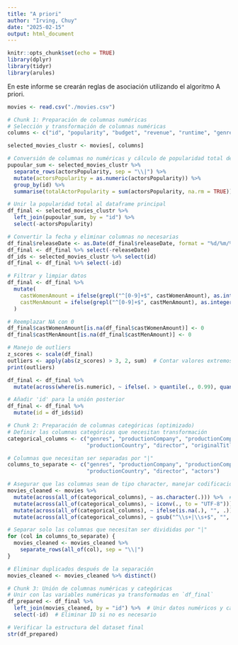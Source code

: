 ```yaml
---
title: "A priori"
author: "Irving, Chuy"
date: "2025-02-15"
output: html_document
---
```


```r
knitr::opts_chunk$set(echo = TRUE)
library(dplyr)
library(tidyr)
library(arules)
```

En este informe se crearán reglas de asociación utilizando el algoritmo A priori.

```r
movies <- read.csv("./movies.csv")
```

```r
# Chunk 1: Preparación de columnas numéricas
# Selección y transformación de columnas numéricas
columns <- c("id", "popularity", "budget", "revenue", "runtime", "genresAmount", "productionCountriesAmount", "releaseDate", "voteCount", "voteAvg", "actorsPopularity", "actorsAmount", "castWomenAmount", "castMenAmount")

selected_movies_clustr <- movies[, columns]

# Conversión de columnas no numéricas y cálculo de popularidad total de actores
pupoular_sum <- selected_movies_clustr %>%
  separate_rows(actorsPopularity, sep = "\\|") %>%
  mutate(actorsPopularity = as.numeric(actorsPopularity)) %>%
  group_by(id) %>%
  summarise(totalActorPopularity = sum(actorsPopularity, na.rm = TRUE))

# Unir la popularidad total al dataframe principal
df_final <- selected_movies_clustr %>%
  left_join(pupoular_sum, by = "id") %>%
  select(-actorsPopularity)

# Convertir la fecha y eliminar columnas no necesarias
df_final$releaseDate <- as.Date(df_final$releaseDate, format = "%d/%m/%Y")
df_final <- df_final %>% select(-releaseDate)
df_ids <- selected_movies_clustr %>% select(id)
df_final <- df_final %>% select(-id)

# Filtrar y limpiar datos
df_final <- df_final %>%
  mutate(
    castWomenAmount = ifelse(grepl("^[0-9]+$", castWomenAmount), as.integer(castWomenAmount), NA),
    castMenAmount = ifelse(grepl("^[0-9]+$", castMenAmount), as.integer(castMenAmount), NA)
  )

# Reemplazar NA con 0
df_final$castWomenAmount[is.na(df_final$castWomenAmount)] <- 0
df_final$castMenAmount[is.na(df_final$castMenAmount)] <- 0

# Manejo de outliers
z_scores <- scale(df_final)
outliers <- apply(abs(z_scores) > 3, 2, sum)  # Contar valores extremos
print(outliers)

df_final <- df_final %>%
  mutate(across(where(is.numeric), ~ ifelse(. > quantile(., 0.99), quantile(., 0.99), .)))

# Añadir 'id' para la unión posterior
df_final <- df_final %>%
  mutate(id = df_ids$id)
```

```r
# Chunk 2: Preparación de columnas categóricas (optimizado)
# Definir las columnas categóricas que necesitan transformación
categorical_columns <- c("genres", "productionCompany", "productionCompanyCountry",
                         "productionCountry", "director", "originalTitle", "actors", "originalLanguage")

# Columnas que necesitan ser separadas por "|"
columns_to_separate <- c("genres", "productionCompany", "productionCompanyCountry",
                         "productionCountry", "director", "actors")

# Asegurar que las columnas sean de tipo character, manejar codificación UTF-8 y reemplazar NA por ""
movies_cleaned <- movies %>%
  mutate(across(all_of(categorical_columns), ~ as.character(.))) %>%  # Convertir a character
  mutate(across(all_of(categorical_columns), ~ iconv(., to = "UTF-8"))) %>%  # Convertir a UTF-8
  mutate(across(all_of(categorical_columns), ~ ifelse(is.na(.), "", .))) %>%  # Reemplazar NA por ""
  mutate(across(all_of(categorical_columns), ~ gsub("^\\s+|\\s+$", "", .)))  # Eliminar espacios en blanco

# Separar solo las columnas que necesitan ser divididas por "|"
for (col in columns_to_separate) {
  movies_cleaned <- movies_cleaned %>%
    separate_rows(all_of(col), sep = "\\|")
}

# Eliminar duplicados después de la separación
movies_cleaned <- movies_cleaned %>% distinct()

```

```r
# Chunk 3: Unión de columnas numéricas y categóricas
# Unir con las variables numéricas ya transformadas en `df_final`
df_prepared <- df_final %>%
  left_join(movies_cleaned, by = "id") %>%  # Unir datos numéricos y categóricos
  select(-id)  # Eliminar ID si no es necesario

# Verificar la estructura del dataset final
str(df_prepared)
```
